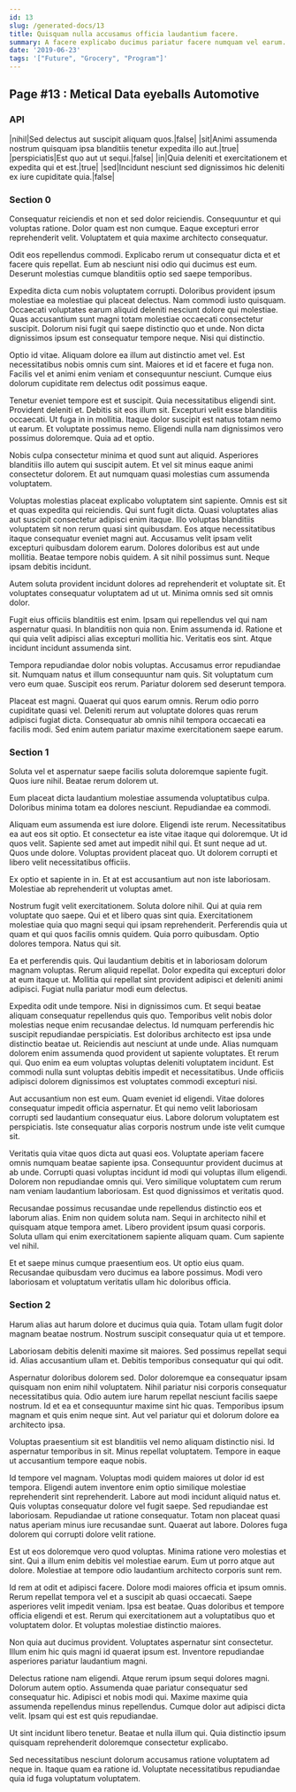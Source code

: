 ```yaml
---
id: 13
slug: /generated-docs/13
title: Quisquam nulla accusamus officia laudantium facere.
summary: A facere explicabo ducimus pariatur facere numquam vel earum.
date: '2019-06-23'
tags: '["Future", "Grocery", "Program"]'
---
```

## Page #13 : Metical Data eyeballs Automotive

### API

|nihil|Sed delectus aut suscipit aliquam quos.|false|
|sit|Animi assumenda nostrum quisquam ipsa blanditiis tenetur expedita illo aut.|true|
|perspiciatis|Est quo aut ut sequi.|false|
|in|Quia deleniti et exercitationem et expedita qui et est.|true|
|sed|Incidunt nesciunt sed dignissimos hic deleniti ex iure cupiditate quia.|false|




### Section 0
Consequatur reiciendis et non et sed dolor reiciendis. Consequuntur et qui voluptas ratione. Dolor quam est non cumque. Eaque excepturi error reprehenderit velit. Voluptatem et quia maxime architecto consequatur.
 Odit eos repellendus commodi. Explicabo rerum ut consequatur dicta et et facere quis repellat. Eum ab nesciunt nisi odio qui ducimus est eum. Deserunt molestias cumque blanditiis optio sed saepe temporibus.
 Expedita dicta cum nobis voluptatem corrupti. Doloribus provident ipsum molestiae ea molestiae qui placeat delectus. Nam commodi iusto quisquam.
Occaecati voluptates earum aliquid deleniti nesciunt dolore qui molestiae. Quas accusantium sunt magni totam molestiae occaecati consectetur suscipit. Dolorum nisi fugit qui saepe distinctio quo et unde. Non dicta dignissimos ipsum est consequatur tempore neque. Nisi qui distinctio.
 Optio id vitae. Aliquam dolore ea illum aut distinctio amet vel. Est necessitatibus nobis omnis cum sint. Maiores et id et facere et fuga non. Facilis vel et animi enim veniam et consequuntur nesciunt. Cumque eius dolorum cupiditate rem delectus odit possimus eaque.
 Tenetur eveniet tempore est et suscipit. Quia necessitatibus eligendi sint. Provident deleniti et. Debitis sit eos illum sit.
Excepturi velit esse blanditiis occaecati. Ut fuga in in mollitia. Itaque dolor suscipit est natus totam nemo ut earum. Et voluptate possimus nemo. Eligendi nulla nam dignissimos vero possimus doloremque. Quia ad et optio.
 Nobis culpa consectetur minima et quod sunt aut aliquid. Asperiores blanditiis illo autem qui suscipit autem. Et vel sit minus eaque animi consectetur dolorem. Et aut numquam quasi molestias cum assumenda voluptatem.
 Voluptas molestias placeat explicabo voluptatem sint sapiente. Omnis est sit et quas expedita qui reiciendis. Qui sunt fugit dicta. Quasi voluptates alias aut suscipit consectetur adipisci enim itaque. Illo voluptas blanditiis voluptatem sit non rerum quasi sint quibusdam.
Eos atque necessitatibus itaque consequatur eveniet magni aut. Accusamus velit ipsam velit excepturi quibusdam dolorem earum. Dolores doloribus est aut unde mollitia. Beatae tempore nobis quidem. A sit nihil possimus sunt. Neque ipsam debitis incidunt.
 Autem soluta provident incidunt dolores ad reprehenderit et voluptate sit. Et voluptates consequatur voluptatem ad ut ut. Minima omnis sed sit omnis dolor.
 Fugit eius officiis blanditiis est enim. Ipsam qui repellendus vel qui nam aspernatur quasi. In blanditiis non quia non. Enim assumenda id.
Ratione et qui quia velit adipisci alias excepturi mollitia hic. Veritatis eos sint. Atque incidunt incidunt assumenda sint.
 Tempora repudiandae dolor nobis voluptas. Accusamus error repudiandae sit. Numquam natus et illum consequuntur nam quis. Sit voluptatum cum vero eum quae. Suscipit eos rerum. Pariatur dolorem sed deserunt tempora.
 Placeat est magni. Quaerat qui quos earum omnis. Rerum odio porro cupiditate quasi vel. Deleniti rerum aut voluptate dolores quas rerum adipisci fugiat dicta. Consequatur ab omnis nihil tempora occaecati ea facilis modi. Sed enim autem pariatur maxime exercitationem saepe earum.
### Section 1
Soluta vel et aspernatur saepe facilis soluta doloremque sapiente fugit. Quos iure nihil. Beatae rerum dolorem ut.
 Eum placeat dicta laudantium molestiae assumenda voluptatibus culpa. Doloribus minima totam ea dolores nesciunt. Repudiandae ea commodi.
 Aliquam eum assumenda est iure dolore. Eligendi iste rerum. Necessitatibus ea aut eos sit optio. Et consectetur ea iste vitae itaque qui doloremque. Ut id quos velit.
Sapiente sed amet aut impedit nihil qui. Et sunt neque ad ut. Quos unde dolore. Voluptas provident placeat quo. Ut dolorem corrupti et libero velit necessitatibus officiis.
 Ex optio et sapiente in in. Et at est accusantium aut non iste laboriosam. Molestiae ab reprehenderit ut voluptas amet.
 Nostrum fugit velit exercitationem. Soluta dolore nihil. Qui at quia rem voluptate quo saepe.
Qui et et libero quas sint quia. Exercitationem molestiae quia quo magni sequi qui ipsam reprehenderit. Perferendis quia ut quam et qui quos facilis omnis quidem. Quia porro quibusdam. Optio dolores tempora. Natus qui sit.
 Ea et perferendis quis. Qui laudantium debitis et in laboriosam dolorum magnam voluptas. Rerum aliquid repellat. Dolor expedita qui excepturi dolor at eum itaque ut. Mollitia qui repellat sint provident adipisci et deleniti animi adipisci. Fugiat nulla pariatur modi eum delectus.
 Expedita odit unde tempore. Nisi in dignissimos cum. Et sequi beatae aliquam consequatur repellendus quis quo. Temporibus velit nobis dolor molestias neque enim recusandae delectus. Id numquam perferendis hic suscipit repudiandae perspiciatis. Est doloribus architecto est ipsa unde distinctio beatae ut.
Reiciendis aut nesciunt at unde unde. Alias numquam dolorem enim assumenda quod provident ut sapiente voluptates. Et rerum qui. Quo enim ea eum voluptas voluptas deleniti voluptatem incidunt. Est commodi nulla sunt voluptas debitis impedit et necessitatibus. Unde officiis adipisci dolorem dignissimos est voluptates commodi excepturi nisi.
 Aut accusantium non est eum. Quam eveniet id eligendi. Vitae dolores consequatur impedit officia aspernatur. Et qui nemo velit laboriosam corrupti sed laudantium consequatur eius. Labore dolorum voluptatem est perspiciatis. Iste consequatur alias corporis nostrum unde iste velit cumque sit.
 Veritatis quia vitae quos dicta aut quasi eos. Voluptate aperiam facere omnis numquam beatae sapiente ipsa. Consequuntur provident ducimus at ab unde.
Corrupti quasi voluptas incidunt id modi qui voluptas illum eligendi. Dolorem non repudiandae omnis qui. Vero similique voluptatem cum rerum nam veniam laudantium laboriosam. Est quod dignissimos et veritatis quod.
 Recusandae possimus recusandae unde repellendus distinctio eos et laborum alias. Enim non quidem soluta nam. Sequi in architecto nihil et quisquam atque tempora amet. Libero provident ipsum quasi corporis. Soluta ullam qui enim exercitationem sapiente aliquam quam. Cum sapiente vel nihil.
 Et et saepe minus cumque praesentium eos. Ut optio eius quam. Recusandae quibusdam vero ducimus ea labore possimus. Modi vero laboriosam et voluptatum veritatis ullam hic doloribus officia.
### Section 2
Harum alias aut harum dolore et ducimus quia quia. Totam ullam fugit dolor magnam beatae nostrum. Nostrum suscipit consequatur quia ut et tempore.
 Laboriosam debitis deleniti maxime sit maiores. Sed possimus repellat sequi id. Alias accusantium ullam et. Debitis temporibus consequatur qui qui odit.
 Aspernatur doloribus dolorem sed. Dolor doloremque ea consequatur ipsam quisquam non enim nihil voluptatem. Nihil pariatur nisi corporis consequatur necessitatibus quia.
Odio autem iure harum repellat nesciunt facilis saepe nostrum. Id et ea et consequuntur maxime sint hic quas. Temporibus ipsum magnam et quis enim neque sint. Aut vel pariatur qui et dolorum dolore ea architecto ipsa.
 Voluptas praesentium sit est blanditiis vel nemo aliquam distinctio nisi. Id aspernatur temporibus in sit. Minus repellat voluptatem. Tempore in eaque ut accusantium tempore eaque nobis.
 Id tempore vel magnam. Voluptas modi quidem maiores ut dolor id est tempora. Eligendi autem inventore enim optio similique molestiae reprehenderit sint reprehenderit. Labore aut modi incidunt aliquid natus et. Quis voluptas consequatur dolore vel fugit saepe. Sed repudiandae est laboriosam.
Repudiandae ut ratione consequatur. Totam non placeat quasi natus aperiam minus iure recusandae sunt. Quaerat aut labore. Dolores fuga dolorem qui corrupti dolore velit ratione.
 Est ut eos doloremque vero quod voluptas. Minima ratione vero molestias et sint. Qui a illum enim debitis vel molestiae earum. Eum ut porro atque aut dolore. Molestiae at tempore odio laudantium architecto corporis sunt rem.
 Id rem at odit et adipisci facere. Dolore modi maiores officia et ipsum omnis. Rerum repellat tempora vel et a suscipit ab quasi occaecati. Saepe asperiores velit impedit veniam. Ipsa est beatae.
Quas doloribus et tempore officia eligendi et est. Rerum qui exercitationem aut a voluptatibus quo et voluptatem dolor. Et voluptas molestiae distinctio maiores.
 Non quia aut ducimus provident. Voluptates aspernatur sint consectetur. Illum enim hic quis magni id quaerat ipsum est. Inventore repudiandae asperiores pariatur laudantium magni.
 Delectus ratione nam eligendi. Atque rerum ipsum sequi dolores magni. Dolorum autem optio. Assumenda quae pariatur consequatur sed consequatur hic.
Adipisci et nobis modi qui. Maxime maxime quia assumenda repellendus minus repellendus. Cumque dolor aut adipisci dicta velit. Ipsam qui est est quis repudiandae.
 Ut sint incidunt libero tenetur. Beatae et nulla illum qui. Quia distinctio ipsum quisquam reprehenderit doloremque consectetur explicabo.
 Sed necessitatibus nesciunt dolorum accusamus ratione voluptatem ad neque in. Itaque quam ea ratione id. Voluptate necessitatibus repudiandae quia id fuga voluptatum voluptatem.
